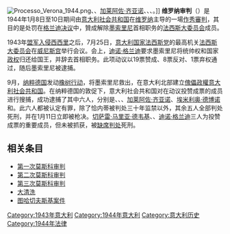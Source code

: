 {{unreferenced|time=2016-12-10T18:06:59+00:00}}
[[File:Processo_Verona_1944.png|thumb]]、{{link-it|卡洛·帕雷斯基|Carlo Pareschi}}、[[加莱阿佐·齐亚诺|加莱阿佐·齐亚诺]]、{{link-it|卢恰诺·戈塔尔迪|Luciano Gottardi}}、{{link-it|乔瓦尼·马里内利|Giovanni Marinelli}}、{{link-it|图利奥·恰内蒂|Tullio Cianetti}}。]]
'''维罗纳审判'''（{{lang-it|processo di Verona}}）是1944年1月8日至10日期间由[[意大利社会共和国|意大利社会共和国]]在[[维罗纳|维罗纳]]主导的一場[[作秀審判|作秀審判]]，其目的是处罚在[[格兰迪决议|格兰迪决议]]中，贊成解除[[墨索里尼|墨索里尼]]首相职务的[[法西斯大委员会|法西斯大委员会]]成员。

1943年[[盟军入侵西西里|盟军入侵西西里]]之后，7月25日，[[意大利|意大利]][[国家法西斯党|国家法西斯党]]的最高机关[[法西斯大委员会|法西斯大委员会]]在[[威尼斯宫|威尼斯宫]]举行会议。会上，[[迪诺·格兰迪|迪诺·格兰迪]]要求墨索里尼将统帅权和国家[[政权|政权]]归还给国王，并辞去首相职务。此项动议以19票赞成、8票反对、1票弃权通过，随后墨索里尼被逮捕。

9月，[[纳粹德国|纳粹德国]]发动[[橡树行动|橡树行动]]，将墨索里尼救出，在意大利北部建立[[傀儡政權|傀儡政權]][[意大利社会共和国|意大利社会共和国]]。在纳粹德国的敦促下，意大利社会共和国对在动议投赞成票的成员进行搜捕，成功逮捕了其中六人，分别是{{link-it|乔瓦尼·马里内利|Giovanni Marinelli}}、{{link-it|卡洛·帕雷斯基|Carlo Pareschi}}、{{link-it|卢恰诺·戈塔尔迪|Luciano Gottardi}}、[[加莱阿佐·齐亚诺|加莱阿佐·齐亚诺]]、[[埃米利奥·德博诺|埃米利奥·德博诺]]和{{link-it|图利奥·恰内蒂|Tullio Cianetti}}。此六人都被认定有罪，除了恰内蒂被判处三十年监禁以外，其余五人全部判处死刑，并在1月11日立即被枪决。[[切萨雷·马里亚·德韦基|切萨雷·马里亚·德韦基]]、{{link-it|翁贝托·阿尔比尼|Umberto Albini (politico)}}、[[迪诺·格兰迪|迪诺·格兰迪]]三人为投赞成票的重要成员，但未被抓获，被[[缺席审判|缺席判处]]死刑。

==相关条目==
*[[第一次莫斯科审判|第一次莫斯科审判]]
*[[第二次莫斯科审判|第二次莫斯科审判]]
*[[第三次莫斯科审判|第三次莫斯科审判]]
*[[大清洗|大清洗]]
*[[图哈切夫斯基案件|图哈切夫斯基案件]]


[[Category:1943年意大利|Category:1943年意大利]]
[[Category:1944年意大利|Category:1944年意大利]]
[[Category:意大利历史|Category:意大利历史]]
[[Category:1944年法律|Category:1944年法律]]